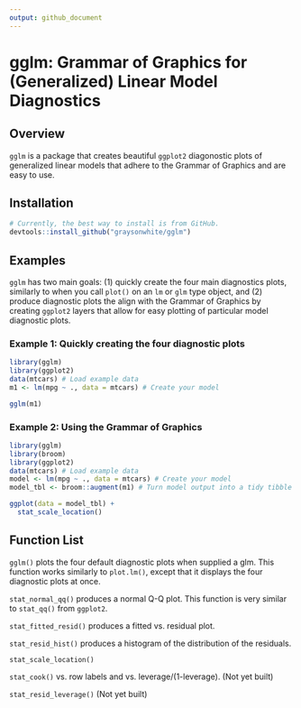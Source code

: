 ```yaml
---
output: github_document
---
```


# gglm: Grammar of Graphics for (Generalized) Linear Model Diagnostics

## Overview

`gglm` is a package that creates beautiful `ggplot2` diagonostic plots of generalized linear models that adhere to the Grammar of Graphics and are easy to use. 

## Installation 

```r
# Currently, the best way to install is from GitHub.
devtools::install_github("graysonwhite/gglm")
```

## Examples

`gglm` has two main goals: (1) quickly create the four main diagnostics plots, similarly to when you call `plot()` on an `lm` or `glm` type object, and (2) produce diagnostic plots the align with the Grammar of Graphics by creating `ggplot2` layers that allow for easy plotting of particular model diagnostic plots. 

### Example 1: Quickly creating the four diagnostic plots

```r
library(gglm)
library(ggplot2)
data(mtcars) # Load example data
m1 <- lm(mpg ~ ., data = mtcars) # Create your model

gglm(m1)
```

### Example 2: Using the Grammar of Graphics

```r
library(gglm) 
library(broom) 
library(ggplot2)
data(mtcars) # Load example data
model <- lm(mpg ~ ., data = mtcars) # Create your model
model_tbl <- broom::augment(m1) # Turn model output into a tidy tibble

ggplot(data = model_tbl) +
  stat_scale_location()
```



## Function List

`gglm()` plots the four default diagnostic plots when supplied a glm. This function works similarly to `plot.lm()`, except that it displays the four diagnostic plots at once.

`stat_normal_qq()` produces a normal Q-Q plot. This function is very similar to `stat_qq()` from `ggplot2`. 

`stat_fitted_resid()` produces a fitted vs. residual plot. 

`stat_resid_hist()` produces a histogram of the distribution of the residuals. 

`stat_scale_location()`

`stat_cook()` vs. row labels and vs. leverage/(1-leverage). (Not yet built)

`stat_resid_leverage()` (Not yet built)
